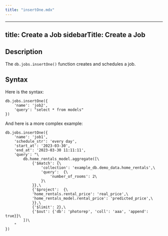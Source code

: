```yaml
---
title: "insertOne.mdx"
---
```


---
title: Create a Job
sidebarTitle: Create a Job
---

## Description

The `db.jobs.insertOne()` function creates and schedules a job.

## Syntax

Here is the syntax:

```
db.jobs.insertOne({
    'name': 'job2',
    'query': "select * from models"
})
```

And here is a more complex example:

```
db.jobs.insertOne({
    'name': 'job1',
    'schedule_str': 'every day',
    'start_at': '2023-03-30',    
    'end_at': '2023-03-30 11:11:11',
    'query': "\
        db.home_rentals_model.aggregate([\
            {'$match': {\
                'collection': 'example_db.demo_data.home_rentals',\
                'query':  {\
                    'number_of_rooms': 2\
                }\
            }},\
            {'$project':  {\
            'home_rentals.rental_price': 'real_price',\
            'home_rentals_model.rental_price': 'predicted_price',\
            }},\
            {'$limit': 2},\
            {'$out': {'db': 'photorep', 'coll': 'aaa', 'append': true}}\
        ])\
    "
})
```
